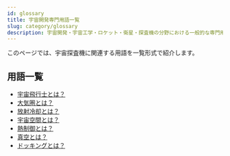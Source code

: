 ```yaml
---
id: glossary
title: 宇宙開発専門用語一覧
slug: category/glossary
description: 宇宙開発・宇宙工学・ロケット・衛星・探査機の分野における一般的な専門用語の一覧です．意味・定義・概要・説明ページへと移ることができます．
---
```



<Head>
  <script type="application/ld+json">
    {`{
      "@context": "https://schema.org",
      "@type": "DefinedTerm",
      "name": "宇宙開発専門用語一覧",
      "inDefinedTermSet": "https://www.space-portal.org",
      "termCode": "category/glossary",
      "description": "宇宙開発・宇宙工学・ロケット・衛星・探査機の分野における一般的な専門用語の一覧です．意味・定義・概要・説明ページへと移ることができます．",
      "url": "https://www.space-portal.org/docs/category/glossary"
    }`}
  </script>
</Head>

このページでは、宇宙探査機に関連する用語を一覧形式で紹介します。

## 用語一覧

- [宇宙飛行士とは？](glossary/astronaut)
- [大気圏とは？](glossary/atmosphere)
- [放射冷却とは？](glossary/radiative-cooling)
- [宇宙空間とは？](glossary/space)
- [熱制御とは？](glossary/thermal-control)
- [真空とは？](glossary/vacuum)
- [ドッキングとは？](glossary/docking)